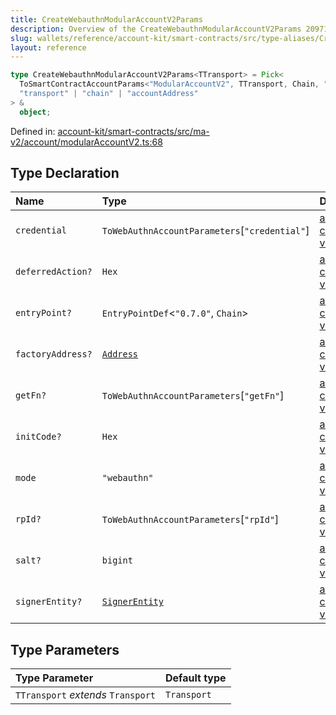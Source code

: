 ```yaml
---
title: CreateWebauthnModularAccountV2Params
description: Overview of the CreateWebauthnModularAccountV2Params 2097152
slug: wallets/reference/account-kit/smart-contracts/src/type-aliases/CreateWebauthnModularAccountV2Params
layout: reference
---
```


```ts
type CreateWebauthnModularAccountV2Params<TTransport> = Pick<
  ToSmartContractAccountParams<"ModularAccountV2", TTransport, Chain, "0.7.0">,
  "transport" | "chain" | "accountAddress"
> &
  object;
```

Defined in: [account-kit/smart-contracts/src/ma-v2/account/modularAccountV2.ts:68](https://github.com/alchemyplatform/aa-sdk/blob/923a52171f7246172caf350853843e6680197da9/account-kit/smart-contracts/src/ma-v2/account/modularAccountV2.ts#L68)

## Type Declaration

| Name              | Type                                                              | Defined in                                                                                                                                                                                                                            |
| :---------------- | :---------------------------------------------------------------- | :------------------------------------------------------------------------------------------------------------------------------------------------------------------------------------------------------------------------------------ |
| `credential`      | `ToWebAuthnAccountParameters`\[`"credential"`]                    | [account-kit/smart-contracts/src/ma-v2/account/modularAccountV2.ts:75](https://github.com/alchemyplatform/aa-sdk/blob/923a52171f7246172caf350853843e6680197da9/account-kit/smart-contracts/src/ma-v2/account/modularAccountV2.ts#L75) |
| `deferredAction?` | `Hex`                                                             | [account-kit/smart-contracts/src/ma-v2/account/modularAccountV2.ts:79](https://github.com/alchemyplatform/aa-sdk/blob/923a52171f7246172caf350853843e6680197da9/account-kit/smart-contracts/src/ma-v2/account/modularAccountV2.ts#L79) |
| `entryPoint?`     | `EntryPointDef`\<`"0.7.0"`, `Chain`>                              | [account-kit/smart-contracts/src/ma-v2/account/modularAccountV2.ts:78](https://github.com/alchemyplatform/aa-sdk/blob/923a52171f7246172caf350853843e6680197da9/account-kit/smart-contracts/src/ma-v2/account/modularAccountV2.ts#L78) |
| `factoryAddress?` | [`Address`](../../../../aa-sdk/core/src/type-aliases/Address.mdx) | [account-kit/smart-contracts/src/ma-v2/account/modularAccountV2.ts:82](https://github.com/alchemyplatform/aa-sdk/blob/923a52171f7246172caf350853843e6680197da9/account-kit/smart-contracts/src/ma-v2/account/modularAccountV2.ts#L82) |
| `getFn?`          | `ToWebAuthnAccountParameters`\[`"getFn"`]                         | [account-kit/smart-contracts/src/ma-v2/account/modularAccountV2.ts:76](https://github.com/alchemyplatform/aa-sdk/blob/923a52171f7246172caf350853843e6680197da9/account-kit/smart-contracts/src/ma-v2/account/modularAccountV2.ts#L76) |
| `initCode?`       | `Hex`                                                             | [account-kit/smart-contracts/src/ma-v2/account/modularAccountV2.ts:83](https://github.com/alchemyplatform/aa-sdk/blob/923a52171f7246172caf350853843e6680197da9/account-kit/smart-contracts/src/ma-v2/account/modularAccountV2.ts#L83) |
| `mode`            | `"webauthn"`                                                      | [account-kit/smart-contracts/src/ma-v2/account/modularAccountV2.ts:74](https://github.com/alchemyplatform/aa-sdk/blob/923a52171f7246172caf350853843e6680197da9/account-kit/smart-contracts/src/ma-v2/account/modularAccountV2.ts#L74) |
| `rpId?`           | `ToWebAuthnAccountParameters`\[`"rpId"`]                          | [account-kit/smart-contracts/src/ma-v2/account/modularAccountV2.ts:77](https://github.com/alchemyplatform/aa-sdk/blob/923a52171f7246172caf350853843e6680197da9/account-kit/smart-contracts/src/ma-v2/account/modularAccountV2.ts#L77) |
| `salt?`           | `bigint`                                                          | [account-kit/smart-contracts/src/ma-v2/account/modularAccountV2.ts:81](https://github.com/alchemyplatform/aa-sdk/blob/923a52171f7246172caf350853843e6680197da9/account-kit/smart-contracts/src/ma-v2/account/modularAccountV2.ts#L81) |
| `signerEntity?`   | [`SignerEntity`](SignerEntity.mdx)                                | [account-kit/smart-contracts/src/ma-v2/account/modularAccountV2.ts:80](https://github.com/alchemyplatform/aa-sdk/blob/923a52171f7246172caf350853843e6680197da9/account-kit/smart-contracts/src/ma-v2/account/modularAccountV2.ts#L80) |

## Type Parameters

| Type Parameter                     | Default type |
| :--------------------------------- | :----------- |
| `TTransport` _extends_ `Transport` | `Transport`  |
